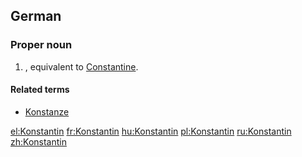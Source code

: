{{also|konstantin}}
==German==

===Proper noun===
{{infl|de|proper noun}}

# {{given name|male|lang=de}}, equivalent to [[Constantine]].

====Related terms====
* [[Konstanze]]

[[el:Konstantin]]
[[fr:Konstantin]]
[[hu:Konstantin]]
[[pl:Konstantin]]
[[ru:Konstantin]]
[[zh:Konstantin]]
